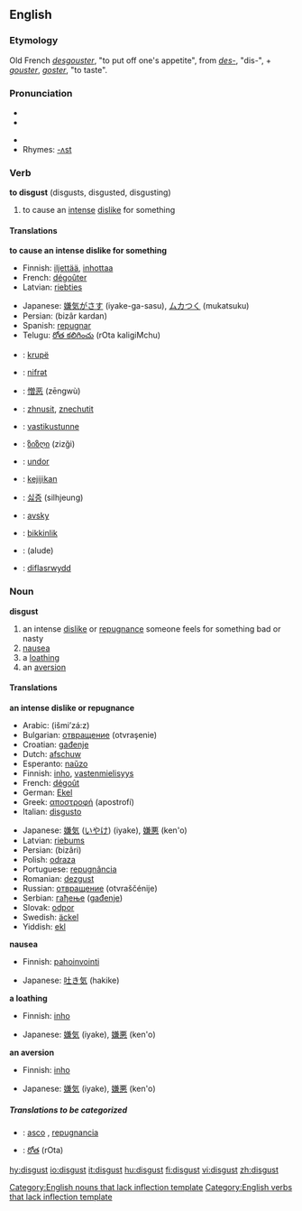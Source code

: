 ==English==

===Etymology===
Old French ''[[desgouster]]'', "to put off one's appetite", from ''[[des-]]'', "dis-", + ''[[gouster]]'', ''[[goster]]'', "to taste".

===Pronunciation===
* {{AHD|dĭs-kŭst'}}
* {{IPA|/dɪsˈgʌst/}}
<!--* {{SAMPA|/En=dIs"kVst/}} --> <!-- SAMPA template doesn't work correctly -->
* {{SAMPA|/dIs"kVst/}}
* Rhymes: [[Rhymes:English:-ʌst|-ʌst]]

===Verb===
'''to disgust''' (disgusts, disgusted, disgusting)
# to cause an [[intense]] [[dislike]] for something 

====Translations====
'''to cause an intense dislike for something'''
{{top}}
*Finnish: [[iljettää]], [[inhottaa]]
*French: [[dégoûter]]
*Latvian: [[riebties]]
{{mid}}
*Japanese: [[嫌気がさす]] (iyake-ga-sasu), [[ムカつく]] (mukatsuku)
*Persian: {{FAchar|[[بیزار کردن]]}} (bizâr kardan)
*Spanish: [[repugnar]]
*Telugu: [[రోత కలిగించు]] (rOta kaligiMchu)
{{bottom}}

{{checktrans}}
*{{ttbc|Albanian}}: [[krupë]]
*{{ttbc|Azeri}}: [[nifrәt]]
*{{ttbc|Chinese}}: [[憎恶]] (zēngwù)
*{{ttbc|Czech}}: [[zhnusit]], [[znechutit]]
*{{ttbc|Estonian}}: [[vastikustunne]]
*{{ttbc|Georgian}}: [[ზიზღი]] (zizği)
*{{ttbc|Hungarian}}: [[undor]]
*{{ttbc|Indonesian}}: [[kejijikan]]
*{{ttbc|Korean}}: [[싫증]] (silhjeung)
*{{ttbc|Norwegian}}: [[avsky]]
*{{ttbc|Turkish}}: [[bikkinlik]]
*{{ttbc|Uyghur}}: (alude)
*{{ttbc|Welsh}}: [[diflasrwydd]]

===Noun===
'''disgust'''
# an intense [[dislike]] or [[repugnance]] someone feels for something bad or nasty
# [[nausea]]
# a [[loathing]]
# an [[aversion]]

====Translations====
'''an intense dislike or repugnance'''
{{top}}
*Arabic: {{ARchar|[[اشمئزاز|إشمئزاز]]}} (išmi’zá:z) {{m}}
*Bulgarian: [[отвращение]] (otvraşenie) {{n}}
*Croatian: [[gađenje]] {{n}}
*Dutch: [[afschuw]]
*Esperanto: [[naŭzo]]
*Finnish: [[inho]], [[vastenmielisyys]]
*French: [[dégoût]] {{m}}
*German: [[Ekel]]
*Greek: [[αποστροφή]] (apostrofí) {{f}}
*Italian: [[disgusto]] {{m}}
{{mid}}
*Japanese: [[嫌気]] ([[いやけ]]) (iyake), [[嫌悪]] (ken'o)
*Latvian: [[riebums]] {{m}}
*Persian: {{FAchar|[[بیزاری]]}} (bizâri)
*Polish: [[odraza]] {{f}}
*Portuguese: [[repugnância]] {{f}}
*Romanian: [[dezgust]]
*Russian: [[отвращение]] (otvraščénije) {{n}}
*Serbian: [[гађење]] ([[gađenje]]) {{n}}
*Slovak: [[odpor]]
*Swedish: [[äckel]]
*Yiddish: [[ekl]]
{{bottom}}

'''nausea'''
{{top}}
*Finnish: [[pahoinvointi]]
{{mid}}
*Japanese: [[吐き気]] (hakike)
{{bottom}}

'''a loathing'''
{{top}}
*Finnish: [[inho]]
{{mid}}
*Japanese: [[嫌気]] (iyake), [[嫌悪]] (ken'o)
{{bottom}}

'''an aversion'''
{{top}}
*Finnish: [[inho]]
{{mid}}
*Japanese: [[嫌気]] (iyake), [[嫌悪]] (ken'o)
{{bottom}}

=====Translations to be categorized=====
{{checktrans}}
{{top}}
*{{ttbc|Spanish}}: [[asco]] {{m}}, [[repugnancia]] {{f}}
{{mid}}
*{{ttbc|Telugu}}: [[రోత]] (rOta)
{{bottom}}

[[Category:English nouns that lack inflection template]]
[[Category:English verbs that lack inflection template]]

[[hy:disgust]]
[[io:disgust]]
[[it:disgust]]
[[hu:disgust]]
[[fi:disgust]]
[[vi:disgust]]
[[zh:disgust]]